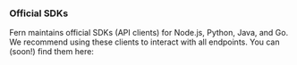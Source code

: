 ### Official SDKs

Fern maintains official SDKs (API clients) for Node.js, Python, Java, and Go. We recommend using these clients to interact with all endpoints. You can (soon!) find them here:

<Cards>
  <Card
    title="Node.js"
    icon="fa-brands fa-node"
    href="https://github.com/fern-api/snippets-node"
  />
  <Card
    title="Python"
    icon="fa-brands fa-python"
    href="https://github.com/fern-api/snippets-python"
  />
  <Card
    title="Java"
    icon="fa-brands fa-java"
    href="https://github.com/fern-api/snippets-java"
  />
  <Card
    title="Go"
    icon="fa-brands fa-golang"
    href="https://github.com/fern-api/snippets-golang"
  />  
</Cards>
